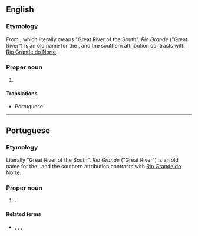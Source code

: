 ==English==
{{wikipedia}}
===Etymology===
From {{bor|pt|en|Rio Grande do Sul}}, which literally means "Great River of the South". ''Rio Grande'' ("Great River") is an old name for the {{w|Lagoa dos Patos}}, and the southern attribution contrasts with [[Rio Grande do Norte]]. 

===Proper noun===
{{en-proper noun|head=Rio Grande do Sul}}

# {{place|en|state|r/South Region|c/Brazil|capital=Porto Alegre}}

====Translations====
{{trans-top|state in southern Brazil}}
* Portuguese: {{t+|pt|Rio Grande do Sul|m}}
{{trans-mid}}
{{trans-bottom}}

----

==Portuguese==
===Etymology===
Literally "Great River of the South". ''Rio Grande'' ("Great River") is an old name for the {{w|Lagoa dos Patos}}, and the southern attribution contrasts with [[Rio Grande do Norte]]. 

===Proper noun===
{{pt-proper noun|m}}
# {{place|pt|state|macroregion/pt:South Region|c/pt:Brazil|capital=pt:Porto Alegre}}.
#: {{syn|pt|RS}} {{gloss|abbreviation}}

====Related terms====
* {{l|pt|gaúcho}}, {{l|pt|sul-riograndense}}, {{l|pt|riograndense-do-sul}}, {{l|pt|rio-grandense}}